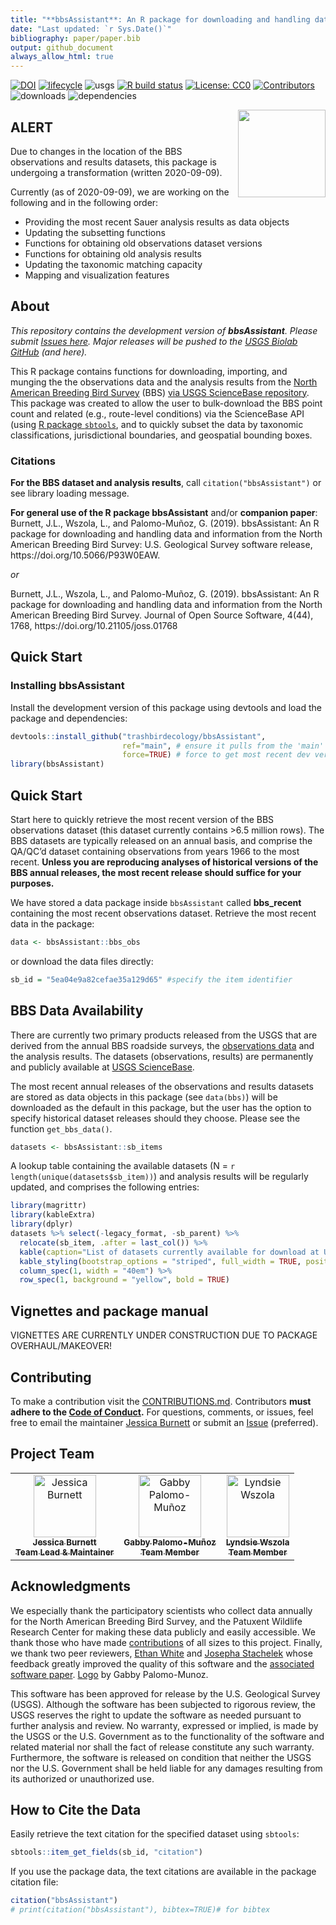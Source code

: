```yaml
---
title: "**bbsAssistant**: An R package for downloading and handling data and information from the North American Breeding Bird Survey."
date: "Last updated: `r Sys.Date()`"
bibliography: paper/paper.bib
output: github_document
always_allow_html: true
---
```


<!-- badges: start -->
[![DOI](https://joss.theoj.org/papers/10.21105/joss.01768/status.svg?style=flat-square&logo=appveyor)](https://doi.org/10.21105/joss.01768)
[![lifecycle](https://img.shields.io/badge/lifecycle-maturing-lightgrey.svg?style=flat-square&logo=appveyor)](https://www.tidyverse.org/lifecycle/#maturing)
![usgs](https://img.shields.io/badge/USGS-Core-lightgrey.svg?style=flat-square&logo=appveyor)
[![R build status](https://github.com/trashbirdecology/bbsAssistant/workflows/R-CMD-check/badge.svg?style=flat-square&logo=appveyor)](https://github.com/trashbirdecology/bbsAssistant/actions)
[![License: CC0](https://img.shields.io/badge/License-CC0%201.0-lightgrey.svg?style=flat-square&logo=appveyor)](http://creativecommons.org/publicdomain/zero/1.0/)
[![Contributors](https://img.shields.io/badge/all_contributors-8-lightgrey.svg?style=flat-square&logo=appveyor)](#contributors)
![downloads](https://img.shields.io/github/downloads/trashbirdecology/bbsAssistant/total?style=flat-square&logo=appveyor)
![dependencies](https://img.shields.io/librariesio/github/trashbirdecology/bbsassistant?style=flat-square&logo=appveyor)

<!-- [![Travis build status](https://travis-ci.org/trashbirdecology/bbsAssistant.svg?branch=main)](https://travis-ci.org/trashbirdecology/bbsAssistant) -->
<!-- badges: end -->
<img src="man/figures/logo.png" align="right" height=140/>

## ALERT  
Due to changes in the location of the BBS observations and results datasets, this package is undergoing a transformation (written 2020-09-09). 

Currently (as of 2020-09-09), we are working on the following and in the following order:  

- Providing the most recent Sauer analysis results as data objects
- Updating the subsetting functions
- Functions for obtaining old observations dataset versions
- Functions for obtaining old analysis results
- Updating the taxonomic matching capacity
- Mapping and visualization features


## About
_This repository contains the development version of __bbsAssistant__. Please submit [Issues here](https://github.com/TrashBirdEcology/bbsAssistant/issues). Major releases will be pushed to the [USGS Biolab GitHub](https://github.com/usgs-biolab/bbsAssistant) (and here)._

This R package contains functions for downloading, importing, and munging the the observations data and the analysis results from the [North American Breeding Bird Survey](https://www.pwrc.usgs.gov/bbs/) (BBS) [via USGS ScienceBase repository](https://sciencebase.gov/). This package was created to allow the user to bulk-download the BBS point count and related (e.g., route-level conditions) via the ScienceBase API (using [R package `sbtools`](https://cran.r-project.org/package=sbtools), and to quickly subset the data by taxonomic classifications, jurisdictional boundaries, and geospatial bounding boxes.

### Citations
__For the BBS dataset and analysis results__, call `citation("bbsAssistant")` or see library loading message.

__For general use of the R package bbsAssistant__ and/or __companion paper__:  
Burnett, J.L., Wszola, L., and Palomo-Muñoz, G. (2019). bbsAssistant: An R package for downloading and handling data and information from the North American Breeding Bird Survey: U.S. Geological Survey software release, https://doi.org/10.5066/P93W0EAW.

_or_ 

Burnett, J.L., Wszola, L., and Palomo-Muñoz, G. (2019). bbsAssistant: An R package for downloading and handling data and information from the North American Breeding Bird Survey. Journal of Open Source Software, 4(44), 1768, https://doi.org/10.21105/joss.01768

## Quick Start
### Installing __bbsAssistant__
Install the development version of this package using devtools and load the package and dependencies:
```r
devtools::install_github("trashbirdecology/bbsAssistant", 
                         ref="main", # ensure it pulls from the 'main' branch. Function may still default to 'master' branch.
                         force=TRUE) # force to get most recent dev version
library(bbsAssistant)
```

## Quick Start
Start here to quickly retrieve the most recent version of the BBS observations dataset (this dataset currently contains >6.5 million rows). The BBS datasets are typically released on an annual basis, and comprise the QA/QC'd dataset containing observations from years 1966 to the most recent. __Unless you are reproducing analyses of historical versions of the BBS annual releases, the most recent release should suffice for your purposes.__ 

We have stored a data package inside `bbsAssistant` called __bbs_recent__ containing the most recent observations dataset. Retrieve the most recent data in the package:
```r
data <- bbsAssistant::bbs_obs
```
or download the data files directly:
```r
sb_id = "5ea04e9a82cefae35a129d65" #specify the item identifier 
```

## BBS Data Availability
There are currently two primary products released from the USGS that are derived from the annual BBS roadside surveys, the [observations data](https://www.sciencebase.gov/catalog/item/52b1dfa8e4b0d9b325230cd9) and the analysis results. The datasets (observations, results) are permanently and publicly available at [USGS ScienceBase](http://sciencebase.gov). 

The most recent annual releases of the observations and results datasets are stored as data objects in this package (see `data(bbs)`) will be downloaded as the default in this package, but the user has the option to specify historical dataset releases should they choose. Please see the function `get_bbs_data()`.

```r
datasets <- bbsAssistant::sb_items
```
A lookup table containing the available datasets (N = `r length(unique(datasets$sb_item))`) and analysis results will be regularly updated, and comprises the following entries: 
```r
library(magrittr)
library(kableExtra)
library(dplyr)
datasets %>% select(-legacy_format, -sb_parent) %>%  
  relocate(sb_item, .after = last_col()) %>%
  kable(caption="List of datasets currently available for download at USGS ScienceBase. Highlighted and bolded row indicates the default BBS observations dataset stored internally in the package.") %>% 
  kable_styling(bootstrap_options = "striped", full_width = TRUE, position = "left") %>% 
  column_spec(1, width = "40em") %>% 
  row_spec(1, background = "yellow", bold = TRUE)
```

## Vignettes and package manual
VIGNETTES ARE CURRENTLY UNDER CONSTRUCTION DUE TO PACKAGE OVERHAUL/MAKEOVER!
<!-- For function descriptions please build the manual (`devtools::build_manual("bbsAssistant)`) and for an example build the vignette(s) (`devtools::build_vignettes()`; or run `/vignettes/vignettes.Rmd`); or visit the [package website]().  -->

## Contributing
To make a contribution visit the [CONTRIBUTIONS.md](https://github.com/trashbirdecology/bbsAssistant/CONTRIBUTING.md). Contributors __must adhere to the [Code of Conduct](https://github.com/trashbirdecology/bbsAssistant/CODE_OF_CONDUCT.md).__ For questions, comments, or issues, feel free to email the maintainer [Jessica Burnett](mailto:jburnett@usgs.gov) or submit an [Issue](https://github.com/TrashBirdEcology/bbsAssistant/issues) (preferred).

## Project Team
<table>
  <tr>
     <td align="center">
          <a href="http://trashbirdecology.github.io/"><img src="https://avatars2.githubusercontent.com/u/9939381?s=460&v=4" width="100px;" alt="Jessica Burnett"/><br /><sub><b>Jessica Burnett <br>Team Lead & Maintainer</b></sub></a><br />
           <td align="center">
          <a href="https://github.com/GabsPalomo"><img src="https://avatars1.githubusercontent.com/u/28967490?s=460&v=4" width="100px;" alt="Gabby Palomo-Muñoz"/><br /><sub><b>Gabby Palomo-Muñoz <br>Team Member</b></sub></a><br /></td>
           <td align="center">
          <a href="https://github.com/lsw5077"><img src="https://avatars0.githubusercontent.com/u/22730128?s=460&v=4" width="100px;" alt="Lyndsie Wszola"/><br /><sub><b>Lyndsie Wszola <br>Team Member</b></sub></a><br />
     </td>
  </tr>
</table>



## Acknowledgments
We especially thank the participatory scientists who collect data annually for the North American Breeding Bird Survey, and the Patuxent Wildlife Research Center for making these data publicly and easily accessible. We thank those who have made [contributions](https://github.com/TrashBirdEcology/bbsAssistant/graphs/contributors) of all sizes to this project. Finally, we thank two peer reviewers, [Ethan White](www.github.com/ethanwhite) and [Josepha Stachelek](www.github.com/jsta) whose feedback greatly improved the quality of this software and the [associated software paper](www.github.com/trashbirdecology/bbsassistant/paper/paper.md). [Logo](https://github.com/TrashBirdEcology/bbsAssistant/blob/main/man/figures/logo.png) by Gabby Palomo-Munoz.

This software has been approved for release by the U.S. Geological Survey (USGS). Although the software has been subjected to rigorous review, the USGS reserves the right to update the software as needed pursuant to further analysis and review. No warranty, expressed or implied, is made by the USGS or the U.S. Government as to the functionality of the software and related material nor shall the fact of release constitute any such warranty. Furthermore, the software is released on condition that neither the USGS nor the U.S. Government shall be held liable for any damages resulting from its authorized or unauthorized use.

## How to Cite the Data
Easily retrieve the text citation for the specified dataset using `sbtools`:
```r
sbtools::item_get_fields(sb_id, "citation")
```

If you use the package data, the text citations are available in the package citation file:
```r
citation("bbsAssistant")
# print(citation("bbsAssistant"), bibtex=TRUE)# for bibtex
```


